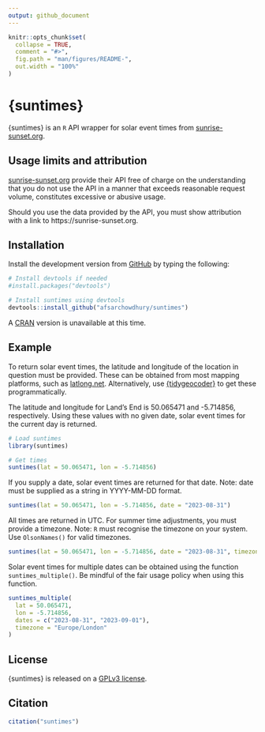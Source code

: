 ```yaml
---
output: github_document
---
```


<!-- README.md is generated from README.Rmd. Please edit that file -->

```r
knitr::opts_chunk$set(
  collapse = TRUE,
  comment = "#>",
  fig.path = "man/figures/README-",
  out.width = "100%"
)
```
# {suntimes}

<!-- badges: start -->
<!-- badges: end -->

{suntimes} is an `R` API wrapper for solar event times from [sunrise-sunset.org](https://sunrise-sunset.org).

## Usage limits and attribution

[sunrise-sunset.org](https://sunrise-sunset.org) provide their API free of charge on the understanding that you do not use the API in a manner that exceeds reasonable request volume, constitutes excessive or abusive usage.

Should you use the data provided by the API, you must show attribution with a link to https://sunrise-sunset.org.

## Installation

Install the development version from [GitHub](https://github.com/) by typing the following:

```r
# Install devtools if needed
#install.packages("devtools")

# Install suntimes using devtools
devtools::install_github("afsarchowdhury/suntimes")
```

A [CRAN](https://cran.r-project.org/) version is unavailable at this time.

## Example

To return solar event times, the latitude and longitude of the location in question must be provided.  These can be obtained from most mapping platforms, such as [latlong.net](https://www.latlong.net/).  Alternatively, use [{tidygeocoder}](https://github.com/jessecambon/tidygeocoder/) to get these programmatically.

The latitude and longitude for Land's End is 50.065471 and -5.714856, respectively.  Using these values with no given date, solar event times for the current day is returned.

```r
# Load suntimes
library(suntimes)

# Get times
suntimes(lat = 50.065471, lon = -5.714856)
```

If you supply a date, solar event times are returned for that date.  Note: date must be supplied as a string in YYYY-MM-DD format.

```r
suntimes(lat = 50.065471, lon = -5.714856, date = "2023-08-31")
```

All times are returned in UTC.  For summer time adjustments, you must provide a timezone.  Note: `R` must recognise the timezone on your system.  Use `OlsonNames()` for valid timezones.

```r
suntimes(lat = 50.065471, lon = -5.714856, date = "2023-08-31", timezone = "Europe/London")
```

Solar event times for multiple dates can be obtained using the function `suntimes_multiple()`.  Be mindful of the fair usage policy when using this function.

```r
suntimes_multiple(
  lat = 50.065471,
  lon = -5.714856,
  dates = c("2023-08-31", "2023-09-01"),
  timezone = "Europe/London"
)
```

## License

{suntimes} is released on a [GPLv3 license](https://www.gnu.org/licenses/gpl-3.0.en.html).

## Citation

```r
citation("suntimes")
```

